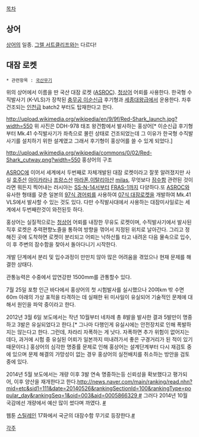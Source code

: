 [[목차]]

== 상어 ==
[[상어]]의 일종. [[그렐 서트클리프]]와는 다르다!


== 대잠 로켓 ==
 * 관련항목 : [[국산무기]]

위의 상어에서 이름을 딴 국산 대잠 로켓 ([[ASROC]]). [[청상어]] 어뢰를 사용한다.
한국형 수직발사기 (K-VLS)가 장착된 [[충무공 이순신급]] 후기형과 [[세종대왕급]]에서 운용한다. 차후 건조되는 [[인천급]] batch2 부터도 탑재한다고 한다.

http://upload.wikimedia.org/wikipedia/en/9/9f/Red-Shark_launch.jpg?width=550
위 사진은 DDH-978 태조 왕건함에서 발사하는 홍상어[* 이순신급 후기형부터 Mk.41 수직발사기가 좌측으로 몰린 상태로 건조되었는데 그 이유가 한국형 수직발사기를 설치하기 위한 설계였고 그래서 후기형이 홍상어를 쓸 수 있게 되었다.]

http://upload.wikimedia.org/wikipedia/commons/0/02/Red-Shark_cutway.png?width=550
홍상어의 구조

[[ASROC]]에 이어서 세계에서 두번째로 자체개발된 대잠 로켓이라고 잘못 알려졌지만 사실 [[호주]]산 [[아이카라]]나 [[프랑스]]산 [[마라폰]],[[이탈리아]]산 [[milas]], 무엇보다 [[잠수함]] 관련된 것이라면 뭐든지 찍어내는 러시아는 [[SS-N-14]]서부터 [[FRAS-1]]까지 다양하다.또 [[ASROC]]와 유사한 형태를 갖춘 일본의 [[97식 경어뢰]]를 사용하여 [[07식 대잠로켓]]을 개발하여 Mk.41 VLS에서 발사할 수 있는 것도 있다. 다만 수직발사대에서 사용하는 대잠미사일로는 세계에서 두번째란것이 와전된듯 하다.

홍상어는 실질적으로는 [[청상어]] 어뢰를 내장한 무유도 로켓이며, 수직발사기에서 발사된 직후 로켓은 추력편향노즐을 통하여 방향을 꺾어서 지정된 위치로 날아간다. 그리고 정해진 곳에 도착하면 로켓이 분리되고 어뢰는 낙하산틀 타고 내려온 다음 물속으로 입수, 이 후 주변의 잠수함을 찾아서 돌아다니기 시작한다. 

개발 단계에서 분리 및 입수과정이 만만치 않아 많은 어려움을 겪었으나 현재 문제를 해결한 상태다.

관통능력은 수중에서 압연강판 1500mm를 관통할수 있다.

7월 25일 포항 인근 바다에서 홍상어의 첫 시험발사를 실시했으나 20여km 밖 수면 60m 아래의 가상 표적을 타격하는 데 실패한 뒤 미사일이 유실되어 기술적인 문제에 대해서 원인을 파악 중이라고 한다.

2012년 3월 6일 보도에서는 작년 10월부터 네차례 총 8발을 발사한 결과 5발만이 명중하고 3발은 유실되었다고 한다.[* 그나마 다행인게 유실시에는 안전장치로 인해 폭발하지는 않는다고 한다. 그런데, 차라리 자폭하는 게 낫다. 자폭하면 추가 위험이 없어지는 데다, 과거에 시험 중 유실된 어뢰가 일본까지 떠내려가서 좋은 구경거리가 된 적이 있기 때문이다.] 홍상어의 심각한 명중률 문제로 인해 홍상어는 설계단계부터 다시 재검토 중에 있으며 문제 해결의 가망성이 없는 경우 홍상어의 실전배치를 취소하는 방안을 검토 중에 있다.

2014년 5월 보도에서는 개량 이후 3발 연속 명중하는등 신뢰성을 확보했다고 평가되어, 이후 양산을 재개한다고 한다.[[http://news.naver.com/main/ranking/read.nhn?mid=etc&sid1=111&date=20140526&rankingSectionId=100&rankingType=popular_day&rankingSeq=1&oid=003&aid=0005866329 #]] 그러다 2014년 10월 국감에선 개량에서 예산 많이 썼다며 까였다. [http://www.nocutnews.co.kr/news/4105798 #]

웹툰 [[스틸레인]] 17화에서 국군의 대잠수함 무기로 등장한다.[http://cartoon.media.daum.net/webtoon/viewer/13051 #]



[[각주]]
